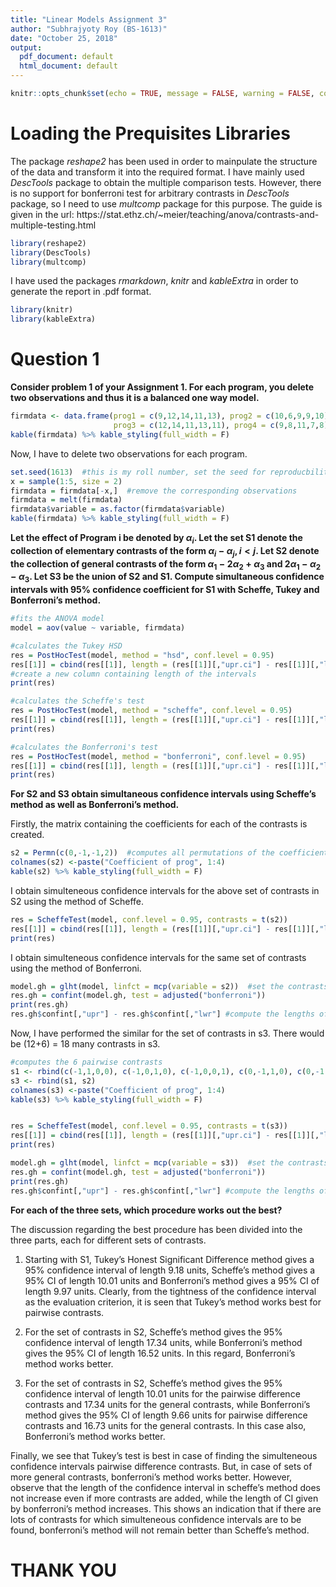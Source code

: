 ```yaml
---
title: "Linear Models Assignment 3"
author: "Subhrajyoty Roy (BS-1613)"
date: "October 25, 2018"
output:
  pdf_document: default
  html_document: default
---
```


```r
knitr::opts_chunk$set(echo = TRUE, message = FALSE, warning = FALSE, comment="", cache = TRUE)
```

# Loading the Prequisites Libraries
  
  The package *reshape2* has been used in order to mainpulate the structure of the data and transform it into the required format. I have mainly used *DescTools* package to obtain the multiple comparison tests. However, there is no support for bonferroni test for arbitrary contrasts in *DescTools* package, so I need to use *multcomp* package for this purpose. The guide is given in the url: https://stat.ethz.ch/~meier/teaching/anova/contrasts-and-multiple-testing.html

```r
library(reshape2)
library(DescTools)
library(multcomp)
```

  I have used the packages *rmarkdown*, *knitr* and *kableExtra* in order to generate the report in .pdf format.
  
```r
library(knitr)
library(kableExtra)
```

# Question 1
**Consider problem  1 of your Assignment 1. For each program, you delete two observations and thus it is a balanced one way model.**

```r
firmdata <- data.frame(prog1 = c(9,12,14,11,13), prog2 = c(10,6,9,9,10),
                       prog3 = c(12,14,11,13,11), prog4 = c(9,8,11,7,8))
kable(firmdata) %>% kable_styling(full_width = F)
```

  Now, I have to delete two observations for each program.
  
```r
set.seed(1613)  #this is my roll number, set the seed for reproducbility
x = sample(1:5, size = 2)
firmdata = firmdata[-x,]  #remove the corresponding observations
firmdata = melt(firmdata)
firmdata$variable = as.factor(firmdata$variable)
kable(firmdata) %>% kable_styling(full_width = F)
```

**Let the effect of Program i be denoted by $\alpha_i$.  Let the set S1 denote the collection of elementary contrasts of the form $\alpha_i-\alpha_j, i<j$.   Let  S2 denote the collection of  general  contrasts of the form $\alpha_1 - 2\alpha_2 + \alpha_3$ and $2\alpha_1 - \alpha_2 - \alpha_3$. Let S3  be the union of S2 and S1. Compute simultaneous confidence intervals  with 95% confidence coefficient for S1 with Scheffe, Tukey and Bonferroni's method.**

```r
#fits the ANOVA model
model = aov(value ~ variable, firmdata)

#calculates the Tukey HSD
res = PostHocTest(model, method = "hsd", conf.level = 0.95)  
res[[1]] = cbind(res[[1]], length = (res[[1]][,"upr.ci"] - res[[1]][,"lwr.ci"])) 
#create a new column containing length of the intervals
print(res)

#calculates the Scheffe's test
res = PostHocTest(model, method = "scheffe", conf.level = 0.95)  
res[[1]] = cbind(res[[1]], length = (res[[1]][,"upr.ci"] - res[[1]][,"lwr.ci"]))
print(res)

#calculates the Bonferroni's test
res = PostHocTest(model, method = "bonferroni", conf.level = 0.95)  
res[[1]] = cbind(res[[1]], length = (res[[1]][,"upr.ci"] - res[[1]][,"lwr.ci"]))
print(res)
```


**For S2 and S3 obtain simultaneous confidence intervals using Scheffe's  method as well as Bonferroni's method.**

   Firstly, the matrix containing the coefficients for each of the contrasts is created.
  
```r
s2 = Permn(c(0,-1,-1,2))  #computes all permutations of the coefficients
colnames(s2) <-paste("Coefficient of prog", 1:4)
kable(s2) %>% kable_styling(full_width = F)
```

  I obtain simulteneous confidence intervals for the above set of contrasts in S2 using the method of Scheffe.

```r
res = ScheffeTest(model, conf.level = 0.95, contrasts = t(s2))
res[[1]] = cbind(res[[1]], length = (res[[1]][,"upr.ci"] - res[[1]][,"lwr.ci"]))
print(res)
```

  I obtain simulteneous confidence intervals for the same set of contrasts using the method of Bonferroni. 
  
```r
model.gh = glht(model, linfct = mcp(variable = s2))  #set the contrasts
res.gh = confint(model.gh, test = adjusted("bonferroni"))
print(res.gh)
res.gh$confint[,"upr"] - res.gh$confint[,"lwr"] #compute the lengths of CI's
```
  
  Now, I have performed the similar for the set of contrasts in s3. There would be (12+6) = 18 many contrasts in s3.

```r
#computes the 6 pairwise contrasts
s1 <- rbind(c(-1,1,0,0), c(-1,0,1,0), c(-1,0,0,1), c(0,-1,1,0), c(0,-1,0,1), c(0,0,-1,1))  
s3 <- rbind(s1, s2)
colnames(s3) <-paste("Coefficient of prog", 1:4)
kable(s3) %>% kable_styling(full_width = F)


res = ScheffeTest(model, conf.level = 0.95, contrasts = t(s3))
res[[1]] = cbind(res[[1]], length = (res[[1]][,"upr.ci"] - res[[1]][,"lwr.ci"]))
print(res)

model.gh = glht(model, linfct = mcp(variable = s3))  #set the contrasts
res.gh = confint(model.gh, test = adjusted("bonferroni"))
print(res.gh)
res.gh$confint[,"upr"] - res.gh$confint[,"lwr"] #compute the lengths of CI's
```

**For each of the three sets, which procedure works out the best?**

  The discussion regarding the best procedure has been divided into the three parts, each for different sets of contrasts.

1. Starting with S1, Tukey's Honest Significant Difference method gives a 95% confidence interval of length 9.18 units, Scheffe's method gives a 95% CI of length 10.01 units and Bonferroni's method gives a 95% CI of length 9.97 units. Clearly, from the tightness of the confidence interval as the evaluation criterion, it is seen that Tukey's method works best for pairwise contrasts.

2. For the set of contrasts in S2, Scheffe's method gives the 95% confidence interval of length 17.34 units, while Bonferroni's method gives the 95% CI of length 16.52 units. In this regard, Bonferroni's method works better.

3. For the set of contrasts in S2, Scheffe's method gives the 95% confidence interval of length 10.01 units for the pairwise difference contrasts and 17.34 units for the general contrasts, while Bonferroni's method gives the 95% CI of length 9.66 units for pairwise difference contrasts and 16.73 units for the general contrasts. In this case also, Bonferroni's method works better.

Finally, we see that Tukey's test is best in case of finding the simulteneous confidence intervals pairwise difference contrasts. But, in case of sets of more general contrasts, bonferroni's method works better. However, observe that the length of the confidence interval in scheffe's method does not increase even if more contrasts are added, while the length of CI given by bonferroni's method increases. This shows an indication that if there are lots of contrasts for which simulteneous confidence intervals are to be found, bonferroni's method will not remain better than Scheffe's method.
  

# THANK YOU







